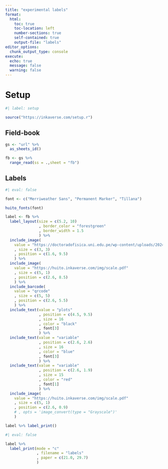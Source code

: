 ---
title: "experimental labels"
format:
  html:
    toc: true
    toc-location: left
    number-sections: true
    self-contained: true
    output-file: "labels"
editor_options: 
  chunk_output_type: console
execute: 
  echo: true
  message: false
  warning: false
---

# Setup

```{r}
#| label: setup

source("https://inkaverse.com/setup.r")
```

## Field-book

```{r}
gs <- "url" %>% 
  as_sheets_id()

fb <- gs %>% 
  range_read(ss = .,sheet = "fb")
```

## Labels 

```{r}
#| eval: false

font <- c("Merriweather Sans", "Permanent Marker", "Tillana")

huito_fonts(font)

label <- fb %>%
  label_layout(size = c(5.2, 10)
               , border_color = "forestgreen"
               , border_width = 1.5
               ) %>%
  include_image(
    value = "https://doctoradofisica.uni.edu.pe/wp-content/uploads/2024/01/d123d3.webp"
    , size = c(3, 3)
    , position = c(1.6, 9.5)
    ) %>% 
  include_image(
    value = "https://huito.inkaverse.com/img/scale.pdf"
    , size = c(5, 1)
    , position = c(2.6, 8.5)
    ) %>% 
  include_barcode(
    value = "qrcode"
    , size = c(5, 5)
    , position = c(2.6, 5.5)
    ) %>% 
  include_text(value = "plots"
               , position = c(4.5, 9.5)
               , size = 16
               , color = "black"
               , font[3]
               ) %>% 
  include_text(value = "variable"
               , position = c(2.6, 2.6)
               , size = 16
               , color = "blue"
               , font[3]
               ) %>% 
  include_text(value = "variable"
               , position = c(2.6, 1.9)
               , size = 15
               , color = "red"
               , font[1]
               ) %>% 
  include_image(
    value = "https://huito.inkaverse.com/img/scale.pdf"
    , size = c(5, 1)
    , position = c(2.6, 0.9)
    # , opts = 'image_convert(type = "Grayscale")'
    ) 

label %>% label_print()
```

```{r}
#| eval: false

label %>% 
  label_print(mode = "c"
              , filename = "labels"
              , paper = c(21.0, 29.7)
              )
```

